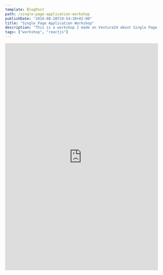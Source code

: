 ```yaml
---
template: BlogPost
path: /single-page-application-workshop
publishDate: "2016-08-28T19:54:30+02:00"
title: "Single Page Application Workshop"
description: "This is a workshop I made on Ventura24 about Single Page Application."
tags: ["workshop", "reactjs"]
---
```


<iframe
	src="https://docs.google.com/presentation/d/e/2PACX-1vQb7W05chk9vG-kHIZZb_9eQjjCMvaMXlandCFKZiwOyJo_0n005GQh0w1lRH7EP8Mb1lWGqSRV0Mwj/embed?start=false&loop=false&delayms=3000"
	frameborder="0"
	width="100%"
	height="749"
	allowfullscreen="true"
	mozallowfullscreen="true"
	webkitallowfullscreen="true"
></iframe>
